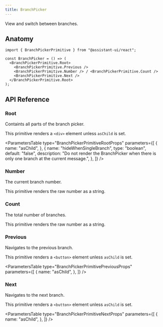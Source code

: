 ```yaml
---
title: BranchPicker
---
```


View and switch between branches.


## Anatomy

```tsx
import { BranchPickerPrimitive } from "@assistant-ui/react";

const BranchPicker = () => (
  <BranchPickerPrimitive.Root>
    <BranchPickerPrimitive.Previous />
    <BranchPickerPrimitive.Number /> / <BranchPickerPrimitive.Count />
    <BranchPickerPrimitive.Next />
  </BranchPickerPrimitive.Root>
);
```

## API Reference

### Root

Containts all parts of the branch picker.

This primitive renders a `<div>` element unless `asChild` is set.

<ParametersTable
  type="BranchPickerPrimitiveRootProps"
  parameters={[
    {
      name: "asChild",
    },
    {
      name: "hideWhenSingleBranch",
      type: "boolean",
      default: "false",
      description:
        "Do not render the BranchPicker when there is only one branch at the current message.",
    },
  ]}
/>

### Number

The current branch number.

This primitive renders the raw number as a string.

### Count

The total number of branches.

This primitive renders the raw number as a string.

### Previous

Navigates to the previous branch.

This primitive renders a `<button>` element unless `asChild` is set.

<ParametersTable
  type="BranchPickerPrimitivePreviousProps"
  parameters={[
    {
      name: "asChild",
    },
  ]}
/>

### Next

Navigates to the next branch.

This primitive renders a `<button>` element unless `asChild` is set.

<ParametersTable
  type="BranchPickerPrimitiveNextProps"
  parameters={[
    {
      name: "asChild",
    },
  ]}
/>
